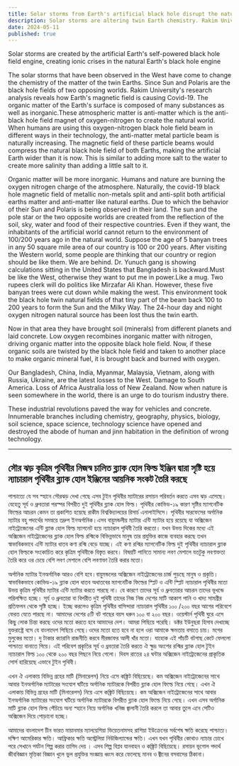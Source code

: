 ```yaml
---
title: Solar storms from Earth's artificial black hole disrupt the natural one
description: Solar storms are altering twin Earth chemistry. Rakim University's research links Earth's magnetic field to COVID-19. Increased anti-matter from tech use is expanding artificial Earth, intensifying organic-inorganic imbalance
date: 2024-05-11
published: true
---
```


Solar storms are created by the artificial Earth's self-powered black hole field engine, creating ionic crises in the natural Earth's black hole engine

The solar storms that have been observed in the West have come to change the chemistry of the matter of the twin Earths. Since Sun and Polaris are the black hole fields of two opposing worlds. Rakim University's research analysis reveals how Earth's magnetic field is causing Covid-19. The organic matter of the Earth's surface is composed of many substances as well as inorganic.These atmospheric matter is anti-matter which is the anti-black hole field magnet of oxygen-nitrogen to create the natural world. When humans are using this oxygen-nitrogen black hole field beam in different ways in their technology, the anti-matter metal particle beam is naturally increasing. The magnetic field of these particle beams would compress the natural black hole field of both Earths, making the artificial Earth wider than it is now. This is similar to adding more salt to the water to create more salinity than adding a little salt to it.

Organic matter will be more inorganic. Humans and nature are burning the oxygen nitrogen charge of the atmosphere. Naturally, the covid-19 black hole magnetic field of metallic non-metals split and anti-split both artificial earths matter and anti-matter like natural earths.
Due to which the behavior of their Sun and Polaris is being observed in their land. The sun and the pole star or the two opposite worlds are created from the reflection of the soil, sky, water and food of their respective countries. Even if they want, the inhabitants of the artificial world cannot return to the environment of 100/200 years ago in the natural world.
Suppose the age of 5 banyan trees in any 50 square mile area of ​​our country is 100 or 200 years. After visiting the Western world, some people are thinking that our country or region should be like them. We are behind. Dr. Yunuch gang is showing calculations sitting in the United States that Bangladesh is backward.Must be like the West, otherwise they want to put me in power.Like a mug. Two rupees clerk will do politics like Mirzafar Ali Khan. However, these five banyan trees were cut down while making the west. This environment took the black hole twin natural fields of that tiny part of the beam back 100 to 200 years to form the Sun and the Milky Way. The 24-hour day and night oxygen nitrogen natural source has been lost thus the twin earth.

Now in that area they have brought soil (minerals) from different planets and laid concrete. Low oxygen recombines inorganic matter with nitrogen, driving organic matter into the opposite black hole field. Now, if these organic soils are twisted by the black hole field and taken to another place to make organic mineral fuel, it is brought back and burned with oxygen.

Our Bangladesh, China, India, Myanmar, Malaysia, Vietnam, along with Russia, Ukraine, are the latest losses to the West. Damage to South America. Loss of Africa Australia loss of New Zealand. Now when nature is seen somewhere in the world, there is an urge to do tourism industry there.

These industrial revolutions paved the way for vehicles and concrete. Innumerable branches including chemistry, geography, physics, biology, soil science, space science, technology science have opened and destroyed the abode of human and jinn habitation in the definition of wrong technology.

---

## সৌর ঝড় কৃত্রিম পৃথিবীর নিজস্ব চালিত ব্ল‍্যাক হোল ফিল্ড ইঞ্জিন দ্বারা সৃষ্টি হয়ে ন‍্যাচারাল পৃথিবীর ব্ল‍্যাক হোল ইঞ্জিনের আয়নিক সংকট তৈরি করছে

পাশ্চাত্যে যে সব স্হানে সৌরঝড় দেখা গেছে এসব টুইন পৃথিবীর ম‍্যাটারের রসায়ন পরিবর্তন করতে এসব ঝড় এসেছে। যেহেতু সূর্য ও ধ্রুবতারা পরস্পর বিপরীত দুই পৃথিবীর ব্ল‍্যাক হোল ফিল্ড। পৃথিবীর কোভিড-১৯ কারণ সৃষ্টির ম‍্যাগনেটিক ফিল্ডের আচরন কেমন তা প্রকাশিত হয়েছে রাকীম বিশ্ববিদ্যালয়ের রিসার্চ এনালাইসিসে। পৃথিবীর সারফেসের অর্গানিক ম‍্যাটার বহু পদার্থের সমন্বয়ে তদ্রুপ ইনঅর্গানিক।এসব বায়ুমন্ডলীয় ম‍্যাটার এন্টি ম‍্যাটার হয়ে রয়েছে যা অক্সিজেন নাইট্রোজেনের এন্টি ব্ল‍্যাক হোল ফিল্ড ম‍্যাগনেট হয়ে ন‍্যাচারাল পৃথিবী তৈরি করতো। যখন উভয় দিকের মধ‍্যে এই অক্সিজেন নাইট্রোজেনের ব্ল‍্যাক হোল ফিল্ড রশ্মিকে বিভিন্নভাবে মানুষ তার প্রযুক্তির কাজে ব‍্যবহার করছে তখন স্বাভাবিকভাবে এন্টি ম‍্যাটার ধাতব কণা রশ্মি বেড়ে যাচ্ছে। এই কণা রশ্মির ম‍্যাগনেটিক ফিল্ড দুই পৃথিবীর ন‍্যাচারাল ব্ল‍্যাক হোল ফিল্ডকে সংকোচিত করে কৃত্রিম পৃথিবীকে বিস্তৃত করবে। বিষয়টি পানিতে সামান‍্য লবণ মেশালে যতটুকু লবণাক্ততা তৈরি করে ওর চেয়ে বেশি লবণ মেশালে বেশি লবণাক্তা তৈরি করার মতো।  

অর্গানিক ম‍্যাটার ইনঅর্গানিক আরও বেশি হবে।বায়ুমন্ডলের অক্সিজেন নাইট্রোজেনের চার্জ  পুড়ছে মানুষ ও প্রকৃতি।স্বাভাবিকভাবে কোভিড-১৯ ব্ল‍্যাক হোল ধাতব অধাতবের ম‍্যাগনেটিক ফিল্ডের স্প্লিট ও এন্টি স্প্লিট ন‍্যাচারাল পৃথিবীর মতো উভয় কৃত্রিম পৃথিবীর ম‍্যাটার এন্টি ম‍্যাটার  করতে পারছে না। যে কারণে তাদের সূর্য ও ধ্রুবতারার আচরন তাদের ভূখন্ডে পরিলক্ষিত হচ্ছে। সূর্য ও ধ্রুবতারা বা বিপরীত দুই ‍পৃথিবী তাদের নিজ নিজ দেশের মাটি আকাশ পানি ও খাদ‍্য সামগ্রীর প্রতিফলন থেকে সৃষ্টি হচ্ছে। ইচ্ছে করলেও  কৃত্রিম পৃথিবীর বাসিন্দারা ন‍্যাচারাল পৃথিবীর ১০০ /২০০ বছর আগের পরিবেশে ফেরত যেতে পারছে না। আমাদের দেশের ৫টি বট গাছের বয়স ধরুন ১০০ বা ২০০ বছর। ওয়েস্টার্ন পৃথিবী ঘুরে এসে কিছু লোক চিন্তা করছে ওদের মতো করতে হবে আমাদের দেশ। আমরা পিছিয়ে পরেছি। ডক্টর ইউনুছরা হিসাব দেখাচ্ছে যুক্তরাষ্ট্রে বসে যে বাংলাদেশ পিছিয়ে গেছে।ওদের মতো হতে হবে না হলে ওরা আমাকে ক্ষমতায় বসাতে চায়।
মগের মুলুকের মতো। দু টাকার ক‍্যারানি রাজনীতি করবে মীরজাফর আলী খাঁর মতো। যাহোক এই পাঁচটি বটগাছ কেটে ফেললো পাশ্চাত্য বানাতে গিয়ে। এই পরিবেশ প্রকৃতির সূর্য ও ধ্রবতারা তৈরি করতে ঐ ক্ষুদ্র অংশের রশ্মির ব্ল‍্যাক হোল টুইন ন‍্যাচারাল ফিল্ড  ১০০ থেকে ২০০ বছর পিছনে নিয়ে গেলো। দিবস রাতের ২৪ ঘন্টার অক্সিজেন নাইট্রোজেনের  প্রাকৃতিক সোর্স  হারিয়েছে এভাবে টুইন পৃথিবী।

এখন ঐ এলাকায় বিভিন্ন গ্রহের মাটি (মিনারেলস) নিয়ে এসে কঙ্ক্রিট বিছিয়েছে। কম অক্সিজেন নাইট্রোজেনের সাথে আবার ইনঅর্গানিক ম‍্যাটারের সংযোগ ঘটিয়ে অর্গানিক ম‍্যাটারকে বিপরীত ব্ল‍্যাক হোল ফিল্ডে নিয়ে গেছে। এখন ঐ এলাকায় বিভিন্ন গ্রহের মাটি (মিনারেলস) নিয়ে এসে কঙ্ক্রিট বিছিয়েছে। কম অক্সিজেন নাইট্রোজেনের সাথে আবার ইনঅর্গানিক ম‍্যাটারের সংযোগ ঘটিয়ে অর্গানিক ম‍্যাটারকে বিপরীত ব্ল‍্যাক হোল ফিল্ডে নিয়ে গেছে। এখন এসব অর্গানিক মাটি ব্ল‍্যাক হোল ফিল্ড পেঁচিয়ে অন‍্য স্হানে নিয়ে অর্গানিক খনিজ জ্বালানী তৈরি করলে তা আবার তুলে এনে  সেটিও অক্সিজেন দিয়ে পোড়ানো হচ্ছে।

আমাদের বাংলাদেশ চীন  ভারত মায়ানমার ম‍্যালয়েশিয়া ভিয়েতনামসহ রাশিয়া ইউক্রেনের সর্বশেষ ক্ষতি করেছে পাশ্চাত্য। দক্ষিণ আমেরিকার ক্ষতি। আফ্রিকার ক্ষতি অস্ট্রেলিয়া নিউজিল‍্যান্ডের ক্ষতি। এখন যখন পৃথিবীর কোথাও ন‍্যাচার চোখে পরে সেখানে পর্যটন শিল্প করার তাগিদ দেয় ।
এসব শিল্প বিপ্লব যানবাহন ও কঙ্ক্রিট বিছিয়েছে। রসায়ন ভূগোল পদার্থ জীববিজ্ঞান মৃত্তিকা বিজ্ঞান খুলে ভুল প্রযুক্তির  সংজ্ঞায়  ধ্বংস করে ফেলেছে মানব ও  জ্বীনের বসবাসের ঠিকানা।
